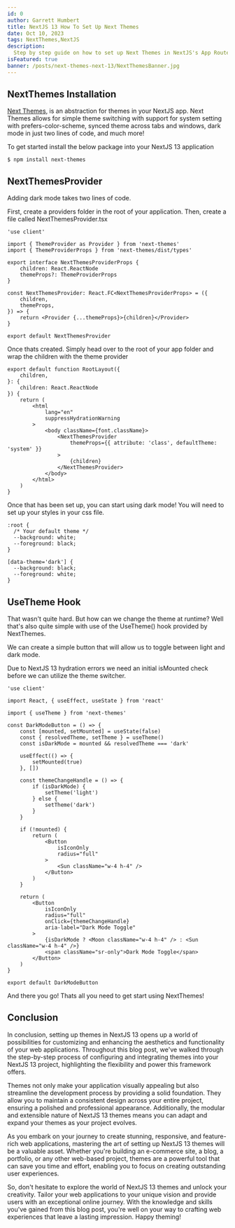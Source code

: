 ```yaml
---
id: 0
author: Garrett Humbert
title: NextJS 13 How To Set Up Next Themes
date: Oct 10, 2023
tags: NextThemes,NextJS
description:
  Step by step guide on how to set up Next Themes in NextJS's App Router
isFeatured: true
banner: /posts/next-themes-next-13/NextThemesBanner.jpg
---
```


## NextThemes Installation

[Next Themes](https://www.npmjs.com/package/next-themes?activeTab=readme 'title'),
is an abstraction for themes in your NextJS app. Next Themes allows for simple
theme switching with support for system setting with prefers-color-scheme,
synced theme across tabs and windows, dark mode in just two lines of code, and
much more!

To get started install the below package into your NextJS 13 application

```tsx
$ npm install next-themes
```

## NextThemesProvider

Adding dark mode takes two lines of code.

First, create a providers folder in the root of your application. Then, create a
file called NextThemesProvider.tsx

```tsx
'use client'

import { ThemeProvider as Provider } from 'next-themes'
import { ThemeProviderProps } from 'next-themes/dist/types'

export interface NextThemesProviderProps {
	children: React.ReactNode
	themeProps?: ThemeProviderProps
}

const NextThemesProvider: React.FC<NextThemesProviderProps> = ({
	children,
	themeProps,
}) => {
	return <Provider {...themeProps}>{children}</Provider>
}

export default NextThemesProvider
```

Once thats created. Simply head over to the root of your app folder and wrap the
children with the theme provider

```tsx
export default function RootLayout({
	children,
}: {
	children: React.ReactNode
}) {
	return (
		<html
			lang="en"
			suppressHydrationWarning
		>
			<body className={font.className}>
				<NextThemesProvider
					themeProps={{ attribute: 'class', defaultTheme: 'system' }}
				>
					{children}
				</NextThemesProvider>
			</body>
		</html>
	)
}
```

Once that has been set up, you can start using dark mode! You will need to set
up your styles in your css file.

```tsx
:root {
  /* Your default theme */
  --background: white;
  --foreground: black;
}

[data-theme='dark'] {
  --background: black;
  --foreground: white;
}
```

## UseTheme Hook

That wasn't quite hard. But how can we change the theme at runtime? Well that's
also quite simple with use of the UseTheme() hook provided by NextThemes.

We can create a simple button that will allow us to toggle between light and
dark mode.

Due to NextJS 13 hydration errors we need an initial isMounted check before we
can utilize the theme switcher.

```tsx
'use client'

import React, { useEffect, useState } from 'react'

import { useTheme } from 'next-themes'

const DarkModeButton = () => {
	const [mounted, setMounted] = useState(false)
	const { resolvedTheme, setTheme } = useTheme()
	const isDarkMode = mounted && resolvedTheme === 'dark'

	useEffect(() => {
		setMounted(true)
	}, [])

	const themeChangeHandle = () => {
		if (isDarkMode) {
			setTheme('light')
		} else {
			setTheme('dark')
		}
	}

	if (!mounted) {
		return (
			<Button
				isIconOnly
				radius="full"
			>
				<Sun className="w-4 h-4" />
			</Button>
		)
	}

	return (
		<Button
			isIconOnly
			radius="full"
			onClick={themeChangeHandle}
			aria-label="Dark Mode Toggle"
		>
			{isDarkMode ? <Moon className="w-4 h-4" /> : <Sun className="w-4 h-4" />}
			<span className="sr-only">Dark Mode Toggle</span>
		</Button>
	)
}

export default DarkModeButton
```

And there you go! Thats all you need to get start using NextThemes!

## Conclusion

In conclusion, setting up themes in NextJS 13 opens up a world of possibilities
for customizing and enhancing the aesthetics and functionality of your web
applications. Throughout this blog post, we've walked through the step-by-step
process of configuring and integrating themes into your NextJS 13 project,
highlighting the flexibility and power this framework offers.

Themes not only make your application visually appealing but also streamline the
development process by providing a solid foundation. They allow you to maintain
a consistent design across your entire project, ensuring a polished and
professional appearance. Additionally, the modular and extensible nature of
NextJS 13 themes means you can adapt and expand your themes as your project
evolves.

As you embark on your journey to create stunning, responsive, and feature-rich
web applications, mastering the art of setting up NextJS 13 themes will be a
valuable asset. Whether you're building an e-commerce site, a blog, a portfolio,
or any other web-based project, themes are a powerful tool that can save you
time and effort, enabling you to focus on creating outstanding user experiences.

So, don't hesitate to explore the world of NextJS 13 themes and unlock your
creativity. Tailor your web applications to your unique vision and provide users
with an exceptional online journey. With the knowledge and skills you've gained
from this blog post, you're well on your way to crafting web experiences that
leave a lasting impression. Happy theming!
